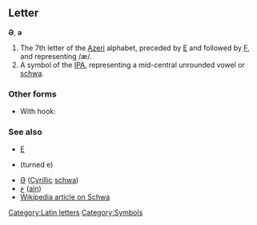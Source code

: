 ==Letter==
'''Ə''', '''ə'''

#The 7th letter of the [[Azeri]] alphabet, preceded by [[e|E]] and followed by [[f|F]], and representing /æ/.
#A symbol of the [[IPA]], representing a mid-central unrounded vowel or [[schwa]].

===Other forms===
*With hook: {{IPAchar|[[ɚ]]}}

===See also===
*[[e|E]]
*{{IPAchar|[[Ǝ]]}} (turned e)
*[[ә|Ә]] ([[Cyrillic]] [[schwa]])
*[[ع]] ([[ain]])
*[[w:Schwa|Wikipedia article on Schwa]]

[[Category:Latin letters]]
[[Category:Symbols]]